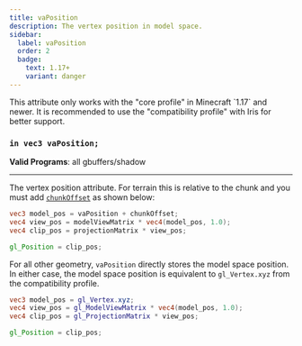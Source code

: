 ```yaml
---
title: vaPosition
description: The vertex position in model space.
sidebar:
  label: vaPosition
  order: 2
  badge:
    text: 1.17+
    variant: danger
---
```


<Aside type="danger">This attribute only works with the "core profile" in Minecraft `1.17` and newer. It is recommended to use the "compatibility profile" with Iris for better support. </Aside>

### `in vec3 vaPosition;`

**Valid Programs**: all gbuffers/shadow

---

The vertex position attribute. For terrain this is relative to the chunk and you must add [`chunkOffset`](/current/reference/uniforms/rendering#chunkoffset) as shown below:
```glsl
vec3 model_pos = vaPosition + chunkOffset;
vec4 view_pos = modelViewMatrix * vec4(model_pos, 1.0);
vec4 clip_pos = projectionMatrix * view_pos;

gl_Position = clip_pos;
```
For all other geometry, `vaPosition` directly stores the model space position. In either case, the model space position is equivalent to `gl_Vertex.xyz` from the compatibility profile.
```glsl
vec3 model_pos = gl_Vertex.xyz;
vec4 view_pos = gl_ModelViewMatrix * vec4(model_pos, 1.0);
vec4 clip_pos = gl_ProjectionMatrix * view_pos;

gl_Position = clip_pos;
```